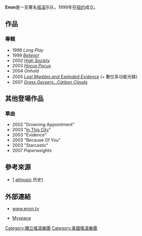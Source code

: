 {{NotChineseTitle|time=2019-01-19}}
{{multiple issues| 
{{expand|time=2011-12-30T08:43:37+00:00}}
{{orphan|time=2011-12-30T08:43:37+00:00}}
{{Refimprove|time=2018-06-26T15:38:35+00:00}} 
}}

{{Infobox musical artist
| Name = Enon
| Img = Enon 4.JPG| Img_capt = 
| Background =group_or_band
| Origin = [[美國|美國]][[紐約市|紐約市]]
| Genre = [[另类摇滚|另类摇滚]]<br />[[後龐克摇滚|後龐克摇滚]]<br />[[噪音摇滚|噪音摇滚]]| Years_active = 1999年至今 |  record_label      = [[Touch_and_Go_Records|Touch and Go Records]]
|  current_members   = [[John_Schmersal|John Schmersal]]<br /> [[Toko_Yasuda|Toko Yasuda]]
|  past_members      = [[Rick_Lee|Rick Lee]]<br /> [[Steve_Calhoon|Steve Calhoon]]<br />[[Matt_Schultz|Matt Schultz]]
|  album             = 
|  website           = [http://www.enon.tv www.enon.tv]
}}
'''Enon'''是一支著名[[摇滚|摇滚]]乐队，1999年在[[纽约|纽约]]成立。

== 作品 ==
=== 專輯 ===
* 1998 ''Long Play''
* 1999 ''[[Believo!|Believo!]]''
* 2002 ''[[High_Society|High Society]]''
* 2003 ''[[Hocus_Pocus|Hocus Pocus]]''
* 2004 ''Onhold''
* 2005 ''[[Lost_Marbles_and_Exploded_Evidence|Lost Marbles and Exploded Evidence]]'' (+ 數位多功能光碟)
* 2007 ''[[Grass_Geysers...Carbon_Clouds|Grass Geysers...Carbon Clouds]]''

== 其他登場作品 ==
=== 單曲 ===
* 2002 "Drowning Appointment"
* 2003 "[[In_This_City|In This City]]"
* 2003 "Evidence"
* 2003 "Because Of You"
* 2003 "Starcastic"
* 2007 ''Paperweights''

== 參考來源 ==
{{reflist}}
* [http://www.allmusic.com/artist/enon-p416000]{{Wayback|url=http://www.allmusic.com/artist/enon-p416000 |date=20101110135203 }} [[allmusic|allmusic]] 历史]

== 外部連結 ==
* {{en}} [http://www.enon.tv www.enon.tv]{{Wayback|url=http://www.enon.tv/ |date=20200825191335 }} 
* {{en}} [http://www.myspace.com/enonmusic Myspace]{{Wayback|url=http://www.myspace.com/enonmusic |date=20091029142534 }}

{{Authority control}}
{{DEFAULTSORT:Enon}}
[[Category:獨立搖滾樂團|Category:獨立搖滾樂團]]
[[Category:美國搖滾樂團|Category:美國搖滾樂團]]